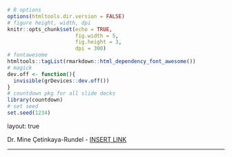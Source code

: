 ```r
# R options
options(htmltools.dir.version = FALSE)
# figure height, width, dpi
knitr::opts_chunk$set(echo = TRUE, 
                      fig.width = 5, 
                      fig.height = 3,
                      dpi = 300)
# fontawesome
htmltools::tagList(rmarkdown::html_dependency_font_awesome())
# magick
dev.off <- function(){
  invisible(grDevices::dev.off())
}
# countdown pkg for all slide decks
library(countdown)
# set seed
set.seed(1234)
```

layout: true
  
<div class="my-footer">
<span>
Dr. Mine Çetinkaya-Rundel - <a href="INSERT LINK" target="_blank">INSERT LINK</a>
</span>
</div> 

---
